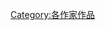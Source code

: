 {{Navbox
| bodyclass  =
| name       = 但丁
| title      = [[但丁·阿利吉耶里|但丁]]
| state      = {{{state|autocollapse}}}
| listclass  = hlist
| image      = [[File:Portrait de Dante.jpg|75px]]
| above      =

|group1     = [[拉丁语]]著作
|list1      = 
* 《[[论俗语]]》
* 《[[論世界帝國]]》
* 《[[牧歌 (但丁)|牧歌]]》

|group2     = [[意大利语]]著作
|list2      =
* 《[[新生 (诗集)|新生]]》
* 《{{Link-en|诗歌集 (但丁)|Le Rime|诗歌集}}》
* 《{{Link-en|筵席 (但丁)|Convivio|筵席}}》

|group3     = 《[[神曲]]》
|list3      =
* 《{{Link-en|地狱篇 (但丁)|Inferno (Dante)|地狱篇}}》
* 《{{Link-en|炼狱篇 (但丁)|Purgatorio|炼狱篇}}》
* 《{{Link-en|天堂篇 (但丁)|Paradiso (Dante)|天堂篇}}》

|belowclass = hlist
|below      =  '''{{Icon|Category}}  [[:Category:神曲|分类:神曲]]'''  '''{{Icon|Portal}} [[:Portal:文学|主题:文学]]'''

}}<noinclude>
{{collapsible option}}
{{DEFAULTSORT:Dante, Alighieri}}
[[Category:各作家作品]]
</noinclude>